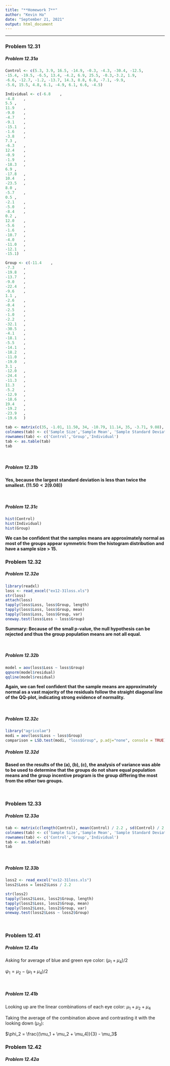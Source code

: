 ```yaml
---
title: "**Homework 7**"
author: "Kevin Ha"
date: "September 21, 2021"
output: html_document
---
```


---


### **Problem 12.31**

##### Problem 12.31a

```r
Control <- c(5.3, 3.9, 16.5, -14.9, -0.3, -4.3, -30.4, -12.5,
-15.4, -19.5, -6.5, 13.4, -4.2, 6.9, 25.5, -0.3,-3.2, 1.9,
-6.6, -12.7, -1.2, -13.7, 14.3, 8.8, 6.8, -7.1, -9.9,
-5.6, 15.5, 4.8, 6.1, -4.9, 6.1, 6.6, -4.5)

Individual <- c(-6.8	,
-4.8	,
5.5	,
11.9	,
-9.0	,
-4.7	,
-9.1	,
-15.1	,
-1.6	,
-3.8	,
7.3	,
-6.3	,
12.4	,
-0.9	,
-1.9	,
-18.3	,
6.9	,
-17.8	,
10.4	,
-23.5	,
8.0	,
-5.7	,
0.5	,
-2.1	,
-5.0	,
-8.4	,
0.2	,
12.0	,
-5.6	,
-1.6	,
-10.7	,
-4.0	,
-11.0	,
-12.1	,
-15.1)

Group <- c(-11.4	,
-7.3	,
-19.8	,
-13.7	,
-9.0	,
-22.4	,
-9.6	,
1.1	,
-2.6	,
-0.4	,
-2.5	,
-1.0	,
-2.2	,
-32.1	,
-30.5	,
-4.1	,
-18.1	,
-5.5	,
-14.1	,
-18.2	,
-11.0	,
-19.0	,
3.1	,
-12.0	,
-24.4	,
-11.3	,
11.3	,
-5.2	,
-12.9	,
-18.6	,
19.4	,
-19.2	,
-23.9	,
-19.6	)

tab <- matrix(c(35, -1.01, 11.50, 34, -10.79, 11.14, 35, -3.71, 9.08), ncol=3, byrow=TRUE)
colnames(tab) <- c('Sample Size','Sample Mean', 'Sample Standard Deviation')
rownames(tab) <- c('Control','Group','Individual')
tab <- as.table(tab)
tab

```

\

##### Problem 12.31b

**Yes, because the largest standard deviation is less than twice the smallest. $(11.50 < 2(9.08))$**

\

##### Problem 12.31c

```r

hist(Control)
hist(Individual)
hist(Group)

```

**We can be confident that the samples means are approximately normal as most of the groups appear symmetric from the histogram distribution and have a sample size > 15.**

### **Problem 12.32**
##### Problem 12.32a

```r
library(readxl)
loss <- read_excel("ex12-31loss.xls")
str(loss)
attach(loss)
tapply(loss$Loss, loss$Group, length)
tapply(loss$Loss, loss$Group, mean)
tapply(loss$Loss, loss$Group, var)
oneway.test(loss$Loss ~ loss$Group)

```

**Summary: Because of the small p-value, the null hypothesis can be rejected and thus the group population means are not all equal.**

\

##### Problem 12.32b
```r
model = aov(loss$Loss ~ loss$Group)
qqnorm(model$residual)
qqline(model$residual)
```

**Again, we can feel confident that the sample means are approximately normal as a vast majority of the residuals follow the straight diagonal line of the QQ-plot, indicating strong evidence of normality.**

\

##### Problem 12.32c
```r
library("agricolae")
modi = aov(loss$Loss ~ loss$Group)
comparison = LSD.test(modi, "loss$Group", p.adj="none", console = TRUE)
```

##### Problem 12.32d

**Based on the results of the (a), (b), (c), the analysis of variance was able to be used to determine that the groups do not share equal population means and the group incentive program is the group differing the most from the other two groups.**

\

### Problem 12.33

##### Problem 12.33a

```r
tab <- matrix(c(length(Control), mean(Control) / 2.2 , sd(Control) / 2.2, length(Group), mean(Group) / 2.2, sd(Group) / 2.2, length(Individual), mean(Individual) / 2.2, sd(Individual) / 2.2), ncol=3, byrow=TRUE)
colnames(tab) <- c('Sample Size','Sample Mean', 'Sample Standard Deviation')
rownames(tab) <- c('Control','Group','Individual')
tab <- as.table(tab)
tab
```

\

##### Problem 12.33b
```r
loss2 <- read_excel("ex12-31loss.xls")
loss2$Loss = loss2$Loss / 2.2

str(loss2)
tapply(loss2$Loss, loss2$Group, length)
tapply(loss2$Loss, loss2$Group, mean)
tapply(loss2$Loss, loss2$Group, var)
oneway.test(loss2$Loss ~ loss2$Group)
```

\

### Problem 12.41

##### Problem 12.41a
Asking for average of blue and green eye color: $(\mu_1 + \mu_4)/2$

$\psi_1 = \mu_2 - (\mu_1 + \mu_4) / 2$

\

##### Problem 12.41b
Looking up are the linear combinations of each eye color: $\mu_1 + \mu_2 + \mu_4$

Taking the average of the combination above and contrasting it with the looking down ($\mu_3$):

$\phi_2 = \frac{(\mu_1 + \mu_2 + \mu_4)}{3} - \mu_3$


### Problem 12.42

##### Problem 12.42a
